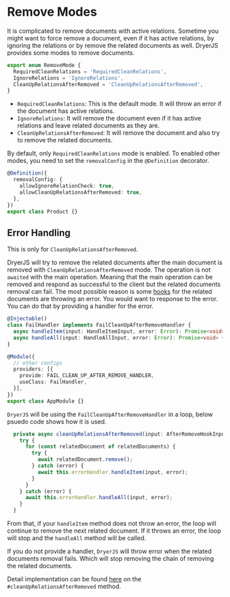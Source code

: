 
# Remove Modes

It is complicated to remove documents with active relations. Sometime you might want to force remove a document, even if it has active relations, by ignoring the relations or by remove the related documents as well.
DryerJS provides some modes to remove documents.

```ts
export enum RemoveMode {
  RequiredCleanRelations = 'RequiredCleanRelations',
  IgnoreRelations = 'IgnoreRelations',
  CleanUpRelationsAfterRemoved = 'CleanUpRelationsAfterRemoved',
}
```

- `RequiredCleanRelations`: This is the default mode. It will throw an error if the document has active relations.
- `IgnoreRelations`: It will remove the document even if it has active relations and leave related documents as they are.
- `CleanUpRelationsAfterRemoved`: It will remove the document and also try to remove the related documents.

By default, only `RequiredCleanRelations` mode is enabled. To enabled other modes, you need to set the `removalConfig` in the `@Definition` decorator.

```ts
@Definition({
  removalConfig: {
    allowIgnoreRelationCheck: true,
    allowCleanUpRelationsAfterRemoved: true,
  },
})
export class Product {}
```

## Error Handling

This is only for `CleanUpRelationsAfterRemoved`.

DryerJS will try to remove the related documents after the main document is removed with `CleanUpRelationsAfterRemoved` mode.
The operation is not `awaited` with the main operation.
Meaning that the main operation can be removed and respond as successful to the client but the related documents removal can fail.
The most possible reason is some [hooks](/guides/hook) for the related documents are throwing an error. You would want to response to the error.
You can do that by providing a handler for the error.

```ts
@Injectable()
class FailHandler implements FailCleanUpAfterRemoveHandler {
  async handleItem(input: HandleItemInput, error: Error): Promise<void> {}
  async handleAll(input: HandleAllInput, error: Error): Promise<void> {}
}

@Module({
  // other configs
  providers: [{
    provide: FAIL_CLEAN_UP_AFTER_REMOVE_HANDLER,
    useClass: FailHandler,
  }],
})
export class AppModule {}
```

`DryerJS` will be using the `FailCleanUpAfterRemoveHandler` in a loop, below psuedo code shows how it is used.

```ts
  private async cleanUpRelationsAfterRemoved(input: AfterRemoveHookInput) {
    try {
      for (const relatedDocument of relatedDocuments) {
        try {
          await relatedDocument.remove();
        } catch (error) {
          await this.errorHandler.handleItem(input, error);  
        }
      }
    } catch (error) {
      await this.errorHandler.handleAll(input, error);  
    }
  }
```

From that, if your `handleItem` method does not throw an error, the loop will continue to remove the next related document.
If it throws an error, the loop will stop and the `handleAll` method will be called.

If you do not provide a handler, `DryerJS` will throw error when the related documents removal fails.
Which will stop removing the chain of removing the related documents.

Detail implementation can be found [here](https://github.com/dryerjs/dryerjs/blob/master/lib/default.hook.ts) on the `#cleanUpRelationsAfterRemoved` method.
